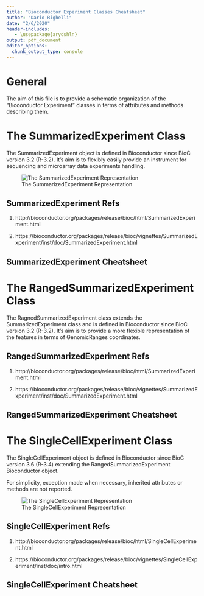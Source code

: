 ```yaml
---
title: "Bioconductor Experiment Classes Cheatsheet"
author: "Dario Righelli"
date: "2/6/2020"
header-includes:
   - \usepackage{arydshln}
output: pdf_document
editor_options: 
  chunk_output_type: console
---
```


# General 

The aim of this file is to provide a schematic organization of the "Bioconductor
Experiment" classes in terms of attributes and methods describing them.


# The SummarizedExperiment Class

The SummarizedExperiment object is defined in Bioconductor since BioC version 
3.2 (R-3.2).
It's aim is to flexibly easily provide an instrument for sequencing and 
microarray data experiments handling.

![The SummarizedExperiment Representation](imgs/se.png)

## SummarizedExperiment Refs 

1. http://bioconductor.org/packages/release/bioc/html/SummarizedExperiment.html

2. https://bioconductor.org/packages/release/bioc/vignettes/SummarizedExperiment/inst/doc/SummarizedExperiment.html



## SummarizedExperiment Cheatsheet

\begin{tabular}{lll}
\hline
Attribute & Class & Description \\ \hline
assays & list & list of named data matrices \\
colData & DataFrame & describes samples (columns) units \\
rowData & DataFrame & describes features (rows) units \\
\hdashline
Other attribute & Class & Description \\
\hdashline
elementMetadata & DataFrame & describes additional information on the experiment \\
metadata & list & list of elementMetadata\\
NAMES & character\_OR\_NULL & NOT CLEAR \\

\hline 
Method & Output & Description \\
\hline
SummarizedExperiment & SummarizedExperiment & constructor \\ 
assays & list & gets/sets a list of assays \\
assay & matrix & gets/sets the first assay \\
rowData & DataFrame & gets/sets the rowData structure \\
colData & DataFrame & gets/sets the colData structure \\
\lbrack & SummarizedExperiment & subsets the object like a matrix/DataFrame\\
\$ & DataFrame & operates on the colData columns\\
\end{tabular}


# The RangedSummarizedExperiment Class

The RagnedSummarizedExperiment class extends the SummarizedExperiment class and 
is defined in Bioconductor since BioC version 3.2 (R-3.2).
It's aim is to provide a more flexible representation of the features in terms 
of GenomicRanges coordinates.


## RangedSummarizedExperiment Refs 

1. http://bioconductor.org/packages/release/bioc/html/SummarizedExperiment.html

2. https://bioconductor.org/packages/release/bioc/vignettes/SummarizedExperiment/inst/doc/SummarizedExperiment.html


## RangedSummarizedExperiment Cheatsheet

\begin{tabular}{lll}
\hline
Attribute & Class & Description \\ \hline
rowRanges & GenomicRanges & describes features as genomic coordinates \\
\hline 
Method & Output & Description \\
\hline
SummarizedExperiment & RangedSummarizedExperiment & constructor 
(give rowRanges)\\ 
RangedSummarizedExperiment & RangedSummarizedExperiment & constructor \\ 
rowRanges & GenomicRanges & gets/sets the rowRanges structure \\
subsetByOverlaps & RangedSummarizedExperiment & subsets the object with 
overlapped ranges\\
\end{tabular}


# The SingleCellExperiment Class

The SingleCellExperiment object is defined in Bioconductor since BioC version 
3.6 (R-3.4) extending the RangedSummarizedExperiment Bioconductor object.

For simplicity, exception made when necessary, inherited attributes or methods
are not reported.

![The SingleCellExperiment Representation](imgs/sceosca.jpg)

## SingleCellExperiment Refs

1. http://bioconductor.org/packages/release/bioc/html/SingleCellExperiment.html

2. https://bioconductor.org/packages/release/bioc/vignettes/SingleCellExperiment/inst/doc/intro.html

## SingleCellExperiment Cheatsheet

\begin{tabular}{lll}
\hline
Attribute & Class & Description \\ \hline
assays & list & list of named data matrices \\
colData & DataFrame & describes samples (columns) units \\
rowData & DataFrame & describes features (rows) units \\
rowRanges & GenomicRanges & describes features as genomic coordinates \\
int\_colData & DataFrame & as colData, but internal (not for direct access) \\
reducedDims & SimpleList & list of matrices representing reduced dimentions 
of data \\
\hdashline
Other attribute & Class & Description \\
\hdashline
elementMetadata & DataFrame & describes additional information on the experiment \\
metadata & list & list of elementMetadata\\
int\_metadata & list & see metadata, but internal (not for direct access) \\
int\_elementMetadata & DataFrame & see elementMetadata, but internal 
(not for direct access) \\
NAMES & character\_OR\_NULL & NOT CLEAR \\
\hline 
Method & Output & Description \\
\hline
SingleCellExperiment & SingleCellExperiment & constructor \\ 
isSpike & logical & gets/sets rows corresponding to spike-in transcripts \\ 
spikeNames & character & the spike-ins in the object \\ 
sizeFactors & numeric & gets/sets the factors (columns) size (based on reads 
amount) \\
clearSizeFactors & SingleCellExperiment & clears size factors and returns the 
new SingleCellExperiment object \\
sizeFactorNames & character & gets/sets the names of the sizeFacors 
(if present) \\
colData & DataFrame & gets/sets the colData structure \\
rowData & DataFrame & gets/sets the rowData structure \\
rowRanges & GenomicRanges & gets/sets the rowRanges structure \\
reducedDim & matrix & gets/sets one element of reducedDims list \\ 
reducedDims & list & gets/sets the reducedDims list \\ 
reducedDimNames & character & gets/sets the reducedDims list names \\

\end{tabular}




















